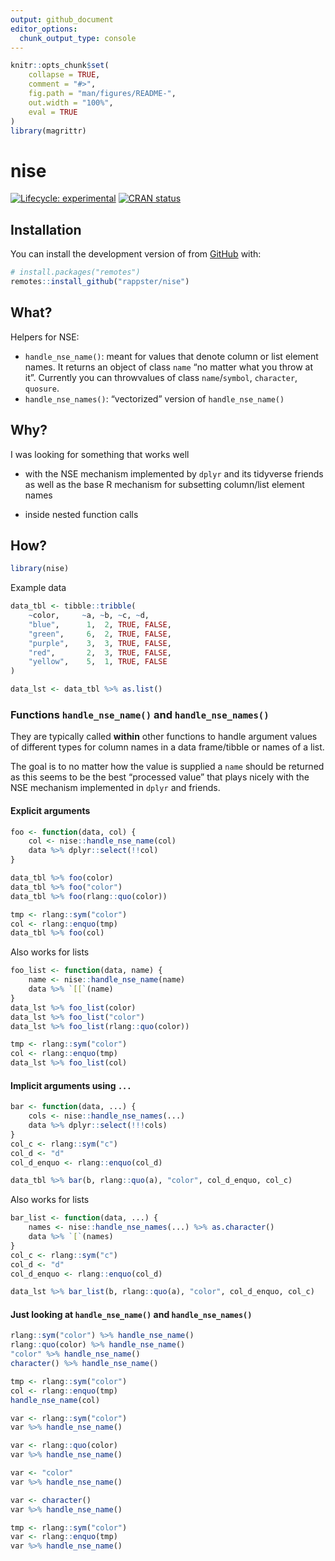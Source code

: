 ```yaml
---
output: github_document
editor_options: 
  chunk_output_type: console
---
```


<!-- README.md is generated from README.Rmd. Please edit that file -->

```r
knitr::opts_chunk$set(
    collapse = TRUE,
    comment = "#>",
    fig.path = "man/figures/README-",
    out.width = "100%",
    eval = TRUE
)
library(magrittr)
```

# nise

<!-- badges: start -->
[![Lifecycle: experimental](https://img.shields.io/badge/lifecycle-experimental-orange.svg)](https://lifecycle.r-lib.org/articles/stages.html#experimental)
[![CRAN status](https://www.r-pkg.org/badges/version/valid)](https://CRAN.R-project.org/package=valid)
<!-- badges: end -->

## Installation

You can install the development version of from [GitHub](https://github.com/) with:

```r
# install.packages("remotes")
remotes::install_github("rappster/nise")
```

## What?

Helpers for NSE:

- `handle_nse_name()`: meant for values that denote column or list element names. It returns an object of class `name` "no matter what you throw at it". Currently you can throwvalues of class `name`/`symbol`, `character`, `quosure`.
- `handle_nse_names()`: "vectorized" version of `handle_nse_name()`

## Why?

I was looking for something that works well

- with the NSE mechanism implemented by `dplyr` and its tidyverse friends as well as the base R mechanism for subsetting column/list element names

- inside nested function calls

## How?

```r
library(nise)
```

Example data 

```r
data_tbl <- tibble::tribble(
    ~color,     ~a, ~b, ~c, ~d,
    "blue",      1,  2, TRUE, FALSE,
    "green",     6,  2, TRUE, FALSE,
    "purple",    3,  3, TRUE, FALSE,
    "red",       2,  3, TRUE, FALSE,
    "yellow",    5,  1, TRUE, FALSE
)

data_lst <- data_tbl %>% as.list()
```

### Functions `handle_nse_name()` and `handle_nse_names()`

They are typically called **within** other functions to handle argument values
of different types for column names in a data frame/tibble or names of a list.

The goal is to no matter how the value is supplied a `name` should be returned
as this seems to be the best "processed value" that plays nicely with the NSE
mechanism implemented in `dplyr` and friends.

#### Explicit arguments

```r
foo <- function(data, col) {
    col <- nise::handle_nse_name(col)
    data %>% dplyr::select(!!col)
}

data_tbl %>% foo(color)
data_tbl %>% foo("color")
data_tbl %>% foo(rlang::quo(color))

tmp <- rlang::sym("color")
col <- rlang::enquo(tmp)
data_tbl %>% foo(col)
```

Also works for lists

```r
foo_list <- function(data, name) {
    name <- nise::handle_nse_name(name)
    data %>% `[[`(name)
}
data_lst %>% foo_list(color)
data_lst %>% foo_list("color")
data_lst %>% foo_list(rlang::quo(color))

tmp <- rlang::sym("color")
col <- rlang::enquo(tmp)
data_lst %>% foo_list(col)
```

#### Implicit arguments using `...`

```r
bar <- function(data, ...) {
    cols <- nise::handle_nse_names(...)
    data %>% dplyr::select(!!!cols)
}
col_c <- rlang::sym("c")
col_d <- "d"
col_d_enquo <- rlang::enquo(col_d)

data_tbl %>% bar(b, rlang::quo(a), "color", col_d_enquo, col_c)
```

Also works for lists

```r
bar_list <- function(data, ...) {
    names <- nise::handle_nse_names(...) %>% as.character()
    data %>% `[`(names)
}
col_c <- rlang::sym("c")
col_d <- "d"
col_d_enquo <- rlang::enquo(col_d)

data_lst %>% bar_list(b, rlang::quo(a), "color", col_d_enquo, col_c)
```

#### Just looking at `handle_nse_name()` and `handle_nse_names()`

```r
rlang::sym("color") %>% handle_nse_name()
rlang::quo(color) %>% handle_nse_name()
"color" %>% handle_nse_name()
character() %>% handle_nse_name()

tmp <- rlang::sym("color")
col <- rlang::enquo(tmp)
handle_nse_name(col)
```

```r
var <- rlang::sym("color")
var %>% handle_nse_name()

var <- rlang::quo(color)
var %>% handle_nse_name()

var <- "color" 
var %>% handle_nse_name()

var <- character()
var %>% handle_nse_name()

tmp <- rlang::sym("color")
var <- rlang::enquo(tmp)
var %>% handle_nse_name()
```
